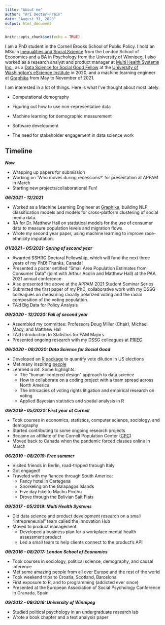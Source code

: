 ```yaml
---
title: "About me"
author: "Ari Decter-Frain"
date: "August 31, 2020"
output: html_document
---
```


```r
knitr::opts_chunk$set(echo = TRUE)
```

I am a PhD student in the Cornell Brooks School of Public Policy. I hold an MSc in [Inequalities and Social Science](https://www.lse.ac.uk/study-at-lse/Graduate/Degree-programmes-2020/MSc-Inequalities-and-Social-Science) from the London School of Economics and a BA in Psychology from the [University of Winnipeg](https://www.uwinnipeg.ca/). I also worked as a research analyst and product manager at [Multi Health Systems Inc.](https://mhs.com/), as a [Data Science for Social Good Fellow](https://escience.washington.edu/2020-data-science-for-social-good-projects) at the [University of Washington's eScience Institute](https://escience.washington.edu) in 2020, and a machine learning engineer at [Graphika](https://graphika.com/) from May to November of 2021.

I am interested in a lot of things. Here is what I've thought about most lately:

* Computational demography

* Figuring out how to use non-representative data

* Machine learning for demographic measurement

* Software development

* The need for stakeholder engagement in data science work

## Timeline

_**Now**_

* Wrapping up papers for submission
* Working on `Who moves during recessions?' for presentation at APPAM in March
* Starting new projects/collaborations! Fun!

_**06/2021 - 12/2021**_

* Worked as a Machine Learning Engineer at [Graphika](https://graphika.com/), building NLP classification models and models for cross-platform clustering of social media data.
* RA for Dr. Matthew Hall on statistical models for the use of consumer data to measure population levels and migration flows.
* Wrote my second year paper, using machine learning to improve race-ethnicity imputation.

_**01/2021 - 05/2021: Spring of second year**_

* Awarded SSHRC Doctoral Fellowship, which will fund the next three years of my PhD! Thanks, Canada!
* Presented a poster entitled "Small Area Population Estimates from Consumer Data" (joint with Arthur Acolin and Matthew Hall) at the PAA 2021 annual conference
* Also presented the above at the APPAM 2021 Student Seminar Series
* Submitted the first paper of my PhD, collaborative work with my DSSG colleagues on measuring racially polarized voting and the racial composition of the voting population.
* TA'd Big Data for Policy Analysis

_**09/2020 - 12/2020: Fall of second year**_

* Assembled my committee: Professors Doug Miller (Chair), Michael Macy, and Matthew Hall
* TA'd Introduction to Statistics for PAM Majors
* Presented ongoing research with my DSSG colleagues at [PRIEC](http://priec.org/)

_**06/2020 - 08/2020: Data Science for Social Good**_

* Developed an [R package](https://github.com/RPVote/eiCompare) to quantify vote dilution in US elections
* Met many inspiring [people](https://escience.washington.edu/data-science-for-social-good-teams-summer-2020/)
* Learned _a lot_. Some highlights:
  * The "human-centered design" approach to data science
  * How to collaborate on a coding project with a team spread across North America
  * The intricacies of voting rights litigation and empirical research on voting
  * Applied Bayesian statistics and spatial analysis in R

_**09/2019 - 05/2020: First year at Cornell**_

* Took courses in economics, statistics, computer science, sociology, and demography
* Started contributing to some ongoing research projects
* Became an affiliate of the Cornell Population Center ([CPC](https://cpc.cornell.edu/))
* Moved back to Canada when the pandemic forced classes online in March

_**06/2019 - 08/2019: Free summer**_

* Visited friends in Berlin, road-tripped through Italy
* Got engaged!
* Traveled with my fiancee through South America:
  * Fancy hotel in Cartegena
  * Snorkeling on the Galapagos Islands
  * Five day hike to Machu Picchu
  * Drove through the Bolivian Salt Flats
  
_**09/2017 - 05/2019: Multi Health Systems**_

* Did data science and product development research on a small "intrepreneurial" team called the Innovation Hub
* Moved to product management: 
  * Developed a business plan for a workplace mental health assessment product
  * Led a small team to help clients connect to the product's API

_**09/2016 - 08/2017: London School of Economics**_

* Took courses in sociology, political science, demography, and causal inference
* Met some amazing people from all over Europe and the rest of the world
* Took weekend trips to Croatia, Scotland, Barcelona
* First exposure to R, and to programming (addicted ever since)
* Presented at the European Association of Social Psychology Conference in Granada, Spain

_**09/2012 - 09/2016: University of Winnipeg**_

* Studied political psychology in an undergraduate research lab
* Wrote a book chapter and a text analysis paper